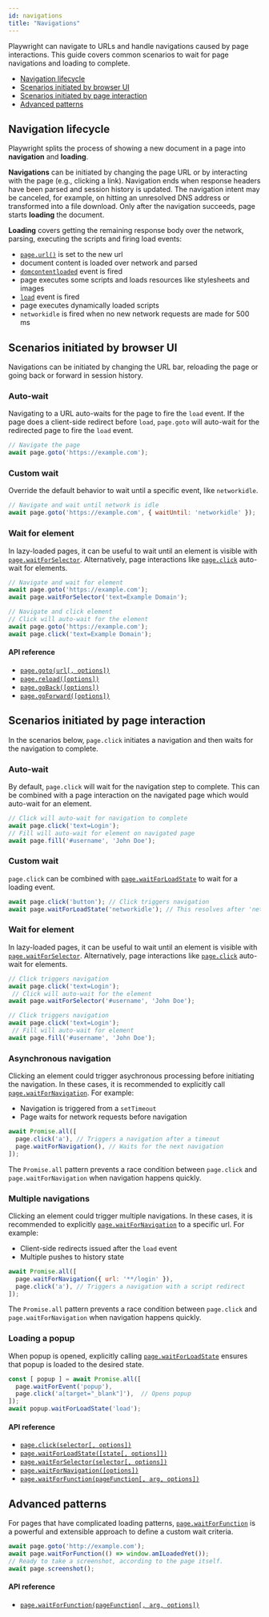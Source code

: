 ```yaml
---
id: navigations
title: "Navigations"
---
```



Playwright can navigate to URLs and handle navigations caused by page interactions. This guide covers common scenarios to wait for page navigations and loading to complete.

<!-- GEN:toc-top-level -->
- [Navigation lifecycle](#navigation-lifecycle)
- [Scenarios initiated by browser UI](#scenarios-initiated-by-browser-ui)
- [Scenarios initiated by page interaction](#scenarios-initiated-by-page-interaction)
- [Advanced patterns](#advanced-patterns)
<!-- GEN:stop -->

## Navigation lifecycle
Playwright splits the process of showing a new document in a page into **navigation** and **loading**.

**Navigations** can be initiated by changing the page URL or by interacting with the page (e.g., clicking a link). Navigation ends when response headers have been parsed and session history is updated. The navigation intent may be canceled, for example, on hitting an unresolved DNS address or transformed into a file download. Only after the navigation succeeds, page starts **loading** the document.

**Loading** covers getting the remaining response body over the network, parsing, executing the scripts and firing load events:

- [`page.url()`](api/class-page.mdx#pageurl) is set to the new url
- document content is loaded over network and parsed
- [`domcontentloaded`](api/class-page.mdx#pageondomcontentloaded) event is fired
- page executes some scripts and loads resources like stylesheets and images
- [`load`](api/class-page.mdx#pageonload) event is fired
- page executes dynamically loaded scripts
- `networkidle` is fired when no new network requests are made for 500 ms

## Scenarios initiated by browser UI
Navigations can be initiated by changing the URL bar, reloading the page or going back or forward in session history.

### Auto-wait
Navigating to a URL auto-waits for the page to fire the `load` event. If the page does a client-side redirect before `load`, `page.goto` will auto-wait for the redirected page to fire the `load` event.

```js
// Navigate the page
await page.goto('https://example.com');
```

### Custom wait
Override the default behavior to wait until a specific event, like `networkidle`.

```js
// Navigate and wait until network is idle
await page.goto('https://example.com', { waitUntil: 'networkidle' });
```

### Wait for element
In lazy-loaded pages, it can be useful to wait until an element is visible with [`page.waitForSelector`](./api/class-page.mdx#pagewaitforselectorselector-options). Alternatively, page interactions like [`page.click`](./api/class-page.mdx#pageclickselector-options) auto-wait for elements.

```js
// Navigate and wait for element
await page.goto('https://example.com');
await page.waitForSelector('text=Example Domain');

// Navigate and click element
// Click will auto-wait for the element
await page.goto('https://example.com');
await page.click('text=Example Domain');
```

#### API reference
- [`page.goto(url[, options])`](./api/class-page.mdx#pagegotourl-options)
- [`page.reload([options])`](./api/class-page.mdx#pagereloadoptions)
- [`page.goBack([options])`](./api/class-page.mdx#pagegobackoptions)
- [`page.goForward([options])`](./api/class-page.mdx#pagegoforwardoptions)

## Scenarios initiated by page interaction
In the scenarios below, `page.click` initiates a navigation and then waits for the navigation to complete.

### Auto-wait
By default, `page.click` will wait for the navigation step to complete. This can be combined with a page interaction on the navigated page which would auto-wait for an element.

```js
// Click will auto-wait for navigation to complete
await page.click('text=Login');
// Fill will auto-wait for element on navigated page
await page.fill('#username', 'John Doe');
```

### Custom wait
`page.click` can be combined with [`page.waitForLoadState`](./api/class-page.mdx#pagewaitforloadstatestate-options) to wait for a loading event.

```js
await page.click('button'); // Click triggers navigation
await page.waitForLoadState('networkidle'); // This resolves after 'networkidle'
```

### Wait for element
In lazy-loaded pages, it can be useful to wait until an element is visible with [`page.waitForSelector`](api/class-page.mdx#pagewaitforselectorselector-options). Alternatively, page interactions like [`page.click`](api/class-page.mdx#pageclickselector-options) auto-wait for elements.

```js
// Click triggers navigation
await page.click('text=Login');
 // Click will auto-wait for the element
await page.waitForSelector('#username', 'John Doe');

// Click triggers navigation
await page.click('text=Login');
 // Fill will auto-wait for element
await page.fill('#username', 'John Doe');
```

### Asynchronous navigation
Clicking an element could trigger asychronous processing before initiating the navigation. In these cases, it is recommended to explicitly call [`page.waitForNavigation`](api/class-page.mdx#pagewaitfornavigationoptions). For example:
* Navigation is triggered from a `setTimeout`
* Page waits for network requests before navigation

```js
await Promise.all([
  page.click('a'), // Triggers a navigation after a timeout
  page.waitForNavigation(), // Waits for the next navigation
]);
```

The `Promise.all` pattern prevents a race condition between `page.click` and `page.waitForNavigation` when navigation happens quickly.

### Multiple navigations
Clicking an element could trigger multiple navigations. In these cases, it is recommended to explicitly [`page.waitForNavigation`](api/class-page.mdx#pagewaitfornavigationoptions) to a specific url. For example:
* Client-side redirects issued after the `load` event
* Multiple pushes to history state

```js
await Promise.all([
  page.waitForNavigation({ url: '**/login' }),
  page.click('a'), // Triggers a navigation with a script redirect
]);
```

The `Promise.all` pattern prevents a race condition between `page.click` and `page.waitForNavigation` when navigation happens quickly.

### Loading a popup
When popup is opened, explicitly calling [`page.waitForLoadState`](api/class-page.mdx#pagewaitforloadstatestate-options) ensures that popup is loaded to the desired state.

```js
const [ popup ] = await Promise.all([
  page.waitForEvent('popup'),
  page.click('a[target="_blank"]'),  // Opens popup
]);
await popup.waitForLoadState('load');
```

#### API reference
- [`page.click(selector[, options])`](api/class-page.mdx#pageclickselector-options)
- [`page.waitForLoadState([state[, options]])`](api/class-page.mdx#pagewaitforloadstatestate-options)
- [`page.waitForSelector(selector[, options])`](api/class-page.mdx#pagewaitforselectorselector-options)
- [`page.waitForNavigation([options])`](api/class-page.mdx#pagewaitfornavigationoptions)
- [`page.waitForFunction(pageFunction[, arg, options])`](./api/class-page.mdx#pagewaitforfunctionpagefunction-arg-options)

## Advanced patterns
For pages that have complicated loading patterns, [`page.waitForFunction`](api/class-page.mdx#pagewaitforfunctionpagefunction-arg-options) is a powerful and extensible approach to define a custom wait criteria.

```js
await page.goto('http://example.com');
await page.waitForFunction(() => window.amILoadedYet());
// Ready to take a screenshot, according to the page itself.
await page.screenshot();
```

#### API reference
- [`page.waitForFunction(pageFunction[, arg, options])`](api/class-page.mdx#pagewaitforfunctionpagefunction-arg-options)
